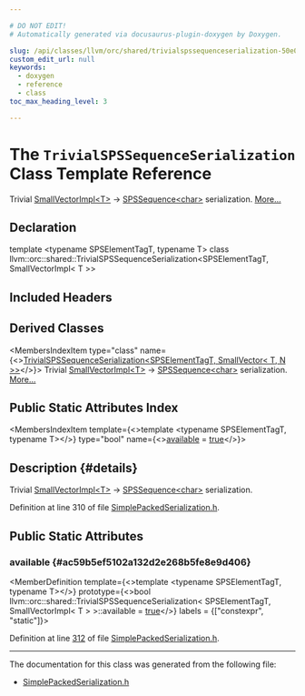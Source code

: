 ```yaml
---

# DO NOT EDIT!
# Automatically generated via docusaurus-plugin-doxygen by Doxygen.

slug: /api/classes/llvm/orc/shared/trivialspssequenceserialization-50e0d7f1c41e4df8199f0418331b4143
custom_edit_url: null
keywords:
  - doxygen
  - reference
  - class
toc_max_heading_level: 3

---
```





# The `TrivialSPSSequenceSerialization` Class Template Reference

<DoxygenPage pluginConfig={pluginConfig}>

Trivial <a href="/docs/api/classes/llvm/smallvectorimpl">SmallVectorImpl&lt;T&gt;</a> -&gt; <a href="/docs/api/classes/llvm/orc/shared/spssequence">SPSSequence&lt;char&gt;</a> serialization. <a href="#details">More...</a>

## Declaration

<CodeBlock>template &lt;typename SPSElementTagT, typename T&gt;
class llvm::orc::shared::TrivialSPSSequenceSerialization&lt;SPSElementTagT, SmallVectorImpl&lt; T &gt;&gt;</CodeBlock>

## Included Headers

<IncludesList>
<IncludesListItem
  filePath="llvm/ExecutionEngine/Orc/Shared/SimplePackedSerialization.h"
  permalink="/docs/api/files/include/include/llvm/include/llvm/executionengine/include/llvm/executionengine/orc/include/llvm/executionengine/orc/shared/simplepackedserialization-h"
  isLocal="true" />
</IncludesList>

## Derived Classes

<MembersIndex>

<MembersIndexItem
  type="class"
  name={<><a href="/docs/api/classes/llvm/orc/shared/trivialspssequenceserialization-f85231e1e53bc289879e23cdc9c8d11b">TrivialSPSSequenceSerialization&lt;SPSElementTagT, SmallVector&lt; T, N &gt;&gt;</a></>}>
Trivial <a href="/docs/api/classes/llvm/smallvectorimpl">SmallVectorImpl&lt;T&gt;</a> -&gt; <a href="/docs/api/classes/llvm/orc/shared/spssequence">SPSSequence&lt;char&gt;</a> serialization. <a href="/docs/api/classes/llvm/orc/shared/trivialspssequenceserialization-f85231e1e53bc289879e23cdc9c8d11b/#details">More...</a>
</MembersIndexItem>

</MembersIndex>

## Public Static Attributes Index

<MembersIndex>

<MembersIndexItem
  template={<>template &lt;typename SPSElementTagT, typename T&gt;</>}
  type="bool"
  name={<><a href="#ac59b5ef5102a132d2e268b5fe8e9d406">available</a> = <a href="/docs/api/files/lib/lib/analysis/basicaliasanalysis-cpp/#af6d5cafbdfc5313e65d990120021a3ec">true</a></>}>
</MembersIndexItem>

</MembersIndex>

## Description {#details}

Trivial <a href="/docs/api/classes/llvm/smallvectorimpl">SmallVectorImpl&lt;T&gt;</a> -&gt; <a href="/docs/api/classes/llvm/orc/shared/spssequence">SPSSequence&lt;char&gt;</a> serialization.

Definition at line 310 of file <a href="/docs/api/files/include/include/llvm/include/llvm/executionengine/include/llvm/executionengine/orc/include/llvm/executionengine/orc/shared/simplepackedserialization-h">SimplePackedSerialization.h</a>.

<SectionDefinition>

## Public Static Attributes

### available {#ac59b5ef5102a132d2e268b5fe8e9d406}

<MemberDefinition
  template={<>template &lt;typename SPSElementTagT, typename T&gt;</>}
  prototype={<>bool llvm::orc::shared::TrivialSPSSequenceSerialization&lt; SPSElementTagT, SmallVectorImpl&lt; T &gt; &gt;::available = <a href="/docs/api/files/lib/lib/analysis/basicaliasanalysis-cpp/#af6d5cafbdfc5313e65d990120021a3ec">true</a></>}
  labels = {["constexpr", "static"]}>

Definition at line <a href="/docs/api/files/include/include/llvm/include/llvm/executionengine/include/llvm/executionengine/orc/include/llvm/executionengine/orc/shared/simplepackedserialization-h/#l00312">312</a> of file <a href="/docs/api/files/include/include/llvm/include/llvm/executionengine/include/llvm/executionengine/orc/include/llvm/executionengine/orc/shared/simplepackedserialization-h">SimplePackedSerialization.h</a>.
</MemberDefinition>

</SectionDefinition>

<hr/>

The documentation for this class was generated from the following file:

<ul>
<li><a href="/docs/api/files/include/include/llvm/include/llvm/executionengine/include/llvm/executionengine/orc/include/llvm/executionengine/orc/shared/simplepackedserialization-h">SimplePackedSerialization.h</a></li>
</ul>

</DoxygenPage>
